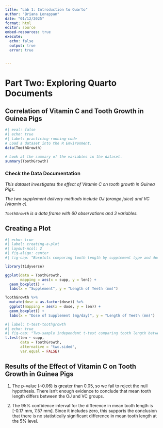 ```yaml
---
title: "Lab 1: Introduction to Quarto"
author: "Briana Lonappan"
date: "01/12/2025"
format: html
editor: source
embed-resources: true
execute:
  echo: false
  output: true
  error: true

  
---
```


# Part Two: Exploring Quarto Documents

## Correlation of Vitamin C and Tooth Growth in Guinea Pigs

```r
#| eval: false
#| echo: true
#| label: practicing-running-code
# Load a dataset into the R Environment.
data(ToothGrowth)

# Look at the summary of the variables in the dataset.
summary(ToothGrowth)

```

### Check the Data Documentation

*This dataset investigates the effect of Vitamin C on tooth growth in Guinea Pigs.*

*The two supplement delivery methods include OJ (orange juice) and VC (vitamin c).*

*`ToothGrowth` is a data frame with 60 observations and 3 variables.*


## Creating a Plot


```r
#| echo: true
#| label: creating-a-plot
#| layout-ncol: 2
#| fig-align: center
#| fig-cap: "Boxplots comparing tooth length by supplement type and dosage."

library(tidyverse)

ggplot(data = ToothGrowth, 
       mapping = aes(x = supp, y = len)) +
  geom_boxplot() +
  labs(x = "Supplement", y = "Length of Teeth (mm)")

ToothGrowth %>% 
  mutate(dose = as.factor(dose)) %>% 
  ggplot(mapping = aes(x = dose, y = len)) +
  geom_boxplot() +
  labs(x = "Dose of Supplement (mg/day)", y = "Length of Teeth (mm)")
```


```r
#| label: t-test-toothgrowth
#| echo: true
#| fig-cap: "Two-sample independent t-test comparing tooth length between supplement methods."
t.test(len ~ supp, 
       data = ToothGrowth, 
       alternative = "two.sided", 
       var.equal = FALSE)
```

## Results of the Effect of Vitamin C on Tooth Growth in Guinea Pigs
1. The p-value (~0.06) is greater than 0.05, so we fail to reject the null hypothesis. There isn’t enough evidence to conclude that mean tooth length differs between the OJ and VC groups.

2. The 95% confidence interval for the difference in mean tooth length is [-0.17 mm, 7.57 mm]. Since it includes zero, this supports the conclusion that there is no statistically significant difference in mean tooth length at the 5% level.





